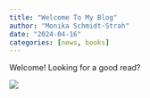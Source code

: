 ```yaml
---
title: "Welcome To My Blog"
author: "Monika Schmidt-Strah"
date: "2024-04-16"
categories: [news, books]
---
```


Welcome! Looking for a good read?

![](mathbooks.jpg)
